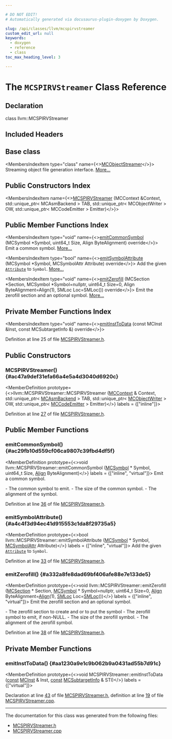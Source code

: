 ```yaml
---

# DO NOT EDIT!
# Automatically generated via docusaurus-plugin-doxygen by Doxygen.

slug: /api/classes/llvm/mcspirvstreamer
custom_edit_url: null
keywords:
  - doxygen
  - reference
  - class
toc_max_heading_level: 3

---
```





# The `MCSPIRVStreamer` Class Reference

<DoxygenPage pluginConfig={pluginConfig}>



## Declaration

<CodeBlock>class llvm::MCSPIRVStreamer</CodeBlock>

## Included Headers

<IncludesList>
<IncludesListItem
  filePath="llvm/MC/MCSPIRVStreamer.h"
  permalink="/docs/api/files/include/include/llvm/include/llvm/mc/mcspirvstreamer-h"
  isLocal="true" />
</IncludesList>

## Base class

<MembersIndex>

<MembersIndexItem
  type="class"
  name={<><a href="/docs/api/classes/llvm/mcobjectstreamer">MCObjectStreamer</a></>}>
Streaming object file generation interface. <a href="/docs/api/classes/llvm/mcobjectstreamer/#details">More...</a>
</MembersIndexItem>

</MembersIndex>

## Public Constructors Index

<MembersIndex>

<MembersIndexItem
  name={<><a href="#ac47a9def31efa66a4e5a4d3040d6920c">MCSPIRVStreamer</a> (MCContext &amp;Context, std::unique&#95;ptr&lt; MCAsmBackend &gt; TAB, std::unique&#95;ptr&lt; MCObjectWriter &gt; OW, std::unique&#95;ptr&lt; MCCodeEmitter &gt; Emitter)</>}>
</MembersIndexItem>

</MembersIndex>

## Public Member Functions Index

<MembersIndex>

<MembersIndexItem
  type="void"
  name={<><a href="#ac29fb10d559cf06ca9807c39fbd4df5f">emitCommonSymbol</a> (MCSymbol &#42;Symbol, uint64&#95;t Size, Align ByteAlignment) override</>}>
Emit a common symbol. <a href="#ac29fb10d559cf06ca9807c39fbd4df5f">More...</a>
</MembersIndexItem>

<MembersIndexItem
  type="bool"
  name={<><a href="#a4c4f3d94ec41d915553c1da8f29735a5">emitSymbolAttribute</a> (MCSymbol &#42;Symbol, MCSymbolAttr Attribute) override</>}>
Add the given <code><a href="/docs/api/classes/llvm/attribute">Attribute</a></code> to <code>Symbol</code>. <a href="#a4c4f3d94ec41d915553c1da8f29735a5">More...</a>
</MembersIndexItem>

<MembersIndexItem
  type="void"
  name={<><a href="#a332a8fe8dad69bf406afe88e7e133de5">emitZerofill</a> (MCSection &#42;Section, MCSymbol &#42;Symbol=nullptr, uint64&#95;t Size=0, Align ByteAlignment=Align(1), SMLoc Loc=SMLoc()) override</>}>
Emit the zerofill section and an optional symbol. <a href="#a332a8fe8dad69bf406afe88e7e133de5">More...</a>
</MembersIndexItem>

</MembersIndex>

## Private Member Functions Index

<MembersIndex>

<MembersIndexItem
  type="void"
  name={<><a href="#aa1230a9e1c9b062b9a0431ad55b7d91c">emitInstToData</a> (const MCInst &amp;Inst, const MCSubtargetInfo &amp;) override</>}>
</MembersIndexItem>

</MembersIndex>


Definition at line 25 of file <a href="/docs/api/files/include/include/llvm/include/llvm/mc/mcspirvstreamer-h">MCSPIRVStreamer.h</a>.

<SectionDefinition>

## Public Constructors

### MCSPIRVStreamer() {#ac47a9def31efa66a4e5a4d3040d6920c}

<MemberDefinition
  prototype={<>llvm::MCSPIRVStreamer::MCSPIRVStreamer (<a href="/docs/api/classes/llvm/mccontext">MCContext</a> &amp; Context, std::unique&#95;ptr&lt; <a href="/docs/api/classes/llvm/mcasmbackend">MCAsmBackend</a> &gt; TAB, std::unique&#95;ptr&lt; <a href="/docs/api/classes/llvm/mcobjectwriter">MCObjectWriter</a> &gt; OW, std::unique&#95;ptr&lt; <a href="/docs/api/classes/llvm/mccodeemitter">MCCodeEmitter</a> &gt; Emitter)</>}
  labels = {["inline"]}>

Definition at line <a href="/docs/api/files/include/include/llvm/include/llvm/mc/mcspirvstreamer-h/#l00027">27</a> of file <a href="/docs/api/files/include/include/llvm/include/llvm/mc/mcspirvstreamer-h">MCSPIRVStreamer.h</a>.
</MemberDefinition>

</SectionDefinition>

<SectionDefinition>

## Public Member Functions

### emitCommonSymbol() {#ac29fb10d559cf06ca9807c39fbd4df5f}

<MemberDefinition
  prototype={<>void llvm::MCSPIRVStreamer::emitCommonSymbol (<a href="/docs/api/classes/llvm/mcsymbol">MCSymbol</a> &#42; Symbol, uint64&#95;t Size, <a href="/docs/api/structs/llvm/align">Align</a> ByteAlignment)</>}
  labels = {["inline", "virtual"]}>
Emit a common symbol.

<ParametersList title="Parameters">
<ParametersListItem name="Symbol">- The common symbol to emit.</ParametersListItem>
<ParametersListItem name="Size">- The size of the common symbol.</ParametersListItem>
<ParametersListItem name="ByteAlignment">- The alignment of the symbol.</ParametersListItem>
</ParametersList>

Definition at line <a href="/docs/api/files/include/include/llvm/include/llvm/mc/mcspirvstreamer-h/#l00036">36</a> of file <a href="/docs/api/files/include/include/llvm/include/llvm/mc/mcspirvstreamer-h">MCSPIRVStreamer.h</a>.
</MemberDefinition>

### emitSymbolAttribute() {#a4c4f3d94ec41d915553c1da8f29735a5}

<MemberDefinition
  prototype={<>bool llvm::MCSPIRVStreamer::emitSymbolAttribute (<a href="/docs/api/classes/llvm/mcsymbol">MCSymbol</a> &#42; Symbol, <a href="/docs/api/namespaces/llvm/#af74c787f7a33e251485729416d260243">MCSymbolAttr</a> Attribute)</>}
  labels = {["inline", "virtual"]}>
Add the given <code><a href="/docs/api/classes/llvm/attribute">Attribute</a></code> to <code>Symbol</code>.

Definition at line <a href="/docs/api/files/include/include/llvm/include/llvm/mc/mcspirvstreamer-h/#l00033">33</a> of file <a href="/docs/api/files/include/include/llvm/include/llvm/mc/mcspirvstreamer-h">MCSPIRVStreamer.h</a>.
</MemberDefinition>

### emitZerofill() {#a332a8fe8dad69bf406afe88e7e133de5}

<MemberDefinition
  prototype={<>void llvm::MCSPIRVStreamer::emitZerofill (<a href="/docs/api/classes/llvm/mcsection">MCSection</a> &#42; Section, <a href="/docs/api/classes/llvm/mcsymbol">MCSymbol</a> &#42; Symbol=nullptr, uint64&#95;t Size=0, <a href="/docs/api/structs/llvm/align">Align</a> ByteAlignment=<a href="/docs/api/structs/llvm/align">Align</a>(1), <a href="/docs/api/classes/llvm/smloc">SMLoc</a> Loc=<a href="/docs/api/classes/llvm/smloc">SMLoc</a>())</>}
  labels = {["inline", "virtual"]}>
Emit the zerofill section and an optional symbol.

<ParametersList title="Parameters">
<ParametersListItem name="Section">- The zerofill section to create and or to put the symbol</ParametersListItem>
<ParametersListItem name="Symbol">- The zerofill symbol to emit, if non-NULL.</ParametersListItem>
<ParametersListItem name="Size">- The size of the zerofill symbol.</ParametersListItem>
<ParametersListItem name="ByteAlignment">- The alignment of the zerofill symbol.</ParametersListItem>
</ParametersList>

Definition at line <a href="/docs/api/files/include/include/llvm/include/llvm/mc/mcspirvstreamer-h/#l00038">38</a> of file <a href="/docs/api/files/include/include/llvm/include/llvm/mc/mcspirvstreamer-h">MCSPIRVStreamer.h</a>.
</MemberDefinition>

</SectionDefinition>

<SectionDefinition>

## Private Member Functions

### emitInstToData() {#aa1230a9e1c9b062b9a0431ad55b7d91c}

<MemberDefinition
  prototype={<>void MCSPIRVStreamer::emitInstToData (<a href="/docs/api/files/lib/lib/target/lib/target/aarch64/aarch64promoteconstant-cpp/#a90f8350fecae261c25be85d38b451bff">const</a> <a href="/docs/api/classes/llvm/mcinst">MCInst</a> &amp; Inst, <a href="/docs/api/files/lib/lib/target/lib/target/aarch64/aarch64promoteconstant-cpp/#a90f8350fecae261c25be85d38b451bff">const</a> <a href="/docs/api/classes/llvm/mcsubtargetinfo">MCSubtargetInfo</a> &amp; STI)</>}
  labels = {["virtual"]}>

Declaration at line <a href="/docs/api/files/include/include/llvm/include/llvm/mc/mcspirvstreamer-h/#l00043">43</a> of file <a href="/docs/api/files/include/include/llvm/include/llvm/mc/mcspirvstreamer-h">MCSPIRVStreamer.h</a>, definition at line <a href="/docs/api/files/lib/lib/mc/mcspirvstreamer-cpp/#l00019">19</a> of file <a href="/docs/api/files/lib/lib/mc/mcspirvstreamer-cpp">MCSPIRVStreamer.cpp</a>.
</MemberDefinition>

</SectionDefinition>

<hr/>

The documentation for this class was generated from the following files:

<ul>
<li><a href="/docs/api/files/include/include/llvm/include/llvm/mc/mcspirvstreamer-h">MCSPIRVStreamer.h</a></li>
<li><a href="/docs/api/files/lib/lib/mc/mcspirvstreamer-cpp">MCSPIRVStreamer.cpp</a></li>
</ul>

</DoxygenPage>
